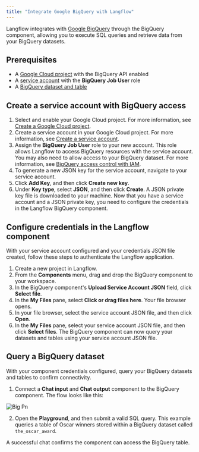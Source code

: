 ```yaml
---
title: "Integrate Google BigQuery with Langflow"
---
```


Langflow integrates with [Google BigQuery](https://cloud.google.com/bigquery) through the BigQuery component, allowing you to execute SQL queries and retrieve data from your BigQuery datasets.

## **Prerequisites**

- A [Google Cloud project](https://developers.google.com/workspace/guides/create-project) with the BigQuery API enabled
- A [service account](https://developers.google.com/workspace/guides/create-credentials#service-account) with the **BigQuery Job User** role
- A [BigQuery dataset and table](https://cloud.google.com/bigquery/docs/datasets-intro)

## **Create a service account with BigQuery access**

1. Select and enable your Google Cloud project. For more information, see [Create a Google Cloud project](https://developers.google.com/workspace/guides/create-project).
2. Create a service account in your Google Cloud project. For more information, see [Create a service account](https://developers.google.com/workspace/guides/create-credentials#service-account).
3. Assign the **BigQuery Job User** role to your new account. This role allows Langflow to access BigQuery resources with the service account. You may also need to allow access to your BigQuery dataset. For more information, see [BigQuery access control with IAM](https://cloud.google.com/bigquery/docs/access-control).
4. To generate a new JSON key for the service account, navigate to your service account.
5. Click **Add Key**, and then click **Create new key**.
6. Under **Key type**, select **JSON**, and then click **Create**. A JSON private key file is downloaded to your machine. Now that you have a service account and a JSON private key, you need to configure the credentials in the Langflow BigQuery component.

## **Configure credentials in the Langflow component**

With your service account configured and your credentials JSON file created, follow these steps to authenticate the Langflow application.

1. Create a new project in Langflow.
2. From the **Components** menu, drag and drop the BigQuery component to your workspace.
3. In the BigQuery component's **Upload Service Account JSON** field, click **Select file**.
4. In the **My Files** pane, select **Click or drag files here**. Your file browser opens.
5. In your file browser, select the service account JSON file, and then click **Open**.
6. In the **My Files** pane, select your service account JSON file, and then click **Select files**. The BigQuery component can now query your datasets and tables using your service account JSON file.

## **Query a BigQuery dataset**

With your component credentials configured, query your BigQuery datasets and tables to confirm connectivity.

1. Connect a **Chat input** and **Chat output** component to the BigQuery component. The flow looks like this:

![Big Pn](/images/big.png)

2. Open the **Playground**, and then submit a valid SQL query. This example queries a table of Oscar winners stored within a BigQuery dataset called `the_oscar_award`.

<Tabs>
  <Tab title="Tab">
    
  </Tab>
  <Tab title="Tab">
    
  </Tab>
</Tabs>

A successful chat confirms the component can access the BigQuery table.
